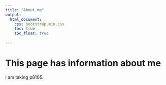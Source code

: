 ```yaml
---
title: "About me"
output: 
  html_document:
    css: bootstrap.min.css
    toc: true
    toc_float: true
    
---
```


# This page has information about me

I am taking p8105. 
